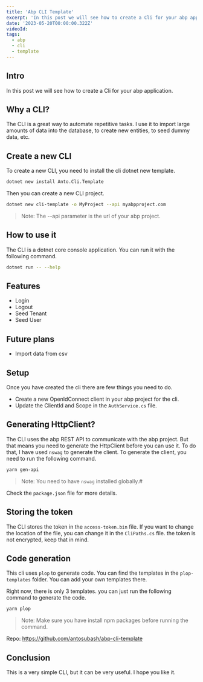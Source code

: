 ```yaml
---
title: 'Abp CLI Template'
excerpt: 'In this post we will see how to create a Cli for your abp application.'
date: '2023-05-20T00:00:00.322Z'
videoId:
tags:
  - abp
  - cli
  - template
---
```


<YoutubeVideo videoId={props.videoId} />

<TOCInline toc={props.toc} asDisclosure />

## Intro

In this post we will see how to create a Cli for your abp application.

## Why a CLI?

The CLI is a great way to automate repetitive tasks. I use it to import large amounts of data into the database, to create new entities, to seed dummy data, etc.

## Create a new CLI

To create a new CLI, you need to install the cli dotnet new template.

```bash
dotnet new install Anto.Cli.Template
```

Then you can create a new CLI project.

```bash
dotnet new cli-template -o MyProject --api myabpproject.com
```

> Note: The --api parameter is the url of your abp project.

## How to use it

The CLI is a dotnet core console application. You can run it with the following command.

```bash
dotnet run -- --help
```

## Features

- Login
- Logout
- Seed Tenant
- Seed User

## Future plans

- Import data from csv

## Setup

Once you have created the cli there are few things you need to do.

- Create a new OpenIdConnect client in your abp project for the cli.
- Update the ClientId and Scope in the `AuthService.cs` file.

## Generating HttpClient?

The CLI uses the abp REST API to communicate with the abp project. But that means you need to generate the HttpClient before you can use it. To do that, I have used `nswag` to generate the client. To generate the client, you need to run the following command.

```bash
yarn gen-api
```

> Note: You need to have `nswag` installed globally.#

Check the `package.json` file for more details.

## Storing the token

The CLI stores the token in the `access-token.bin` file. If you want to change the location of the file, you can change it in the `CliPaths.cs` file. the token is not encrypted, keep that in mind.

## Code generation

This cli uses `plop` to generate code. You can find the templates in the `plop-templates` folder. You can add your own templates there.

Right now, there is only 3 templates. you can just run the following command to generate the code.

```bash
yarn plop
```

> Note: Make sure you have install npm packages before running the command.

Repo: https://github.com/antosubash/abp-cli-template

## Conclusion

This is a very simple CLI, but it can be very useful. I hope you like it.
